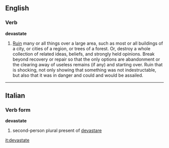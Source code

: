 ==English==
===Verb===
'''devastate'''

#[[Ruin]] many or all things over a large area, such as most or all buildings of a city, or cities of a region, or trees of a forest.  Or, destroy a whole collection of related ideas, beliefs, and strongly held opinions.  Break beyond recovery or repair so that the only options are abandonment or the clearing away of useless remains (if any) and starting over.  Ruin that is shocking, not only showing that something was not indestructable, but also that it was in danger and could and would be assailed.
----

==Italian==
===Verb form===
'''devastate'''

# second-person plural present of [[devastare]]

[[it:devastate]]